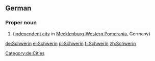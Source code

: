 ==German==
{{wikipedia|lang=de}}

===Proper noun===
{{de-proper noun|n}}

# {{l|en|Schwerin}} ([[independent city]] in [[Mecklenburg-Western Pomerania]], Germany)

[[Category:de:Cities]]

[[de:Schwerin]]
[[el:Schwerin]]
[[pl:Schwerin]]
[[fi:Schwerin]]
[[zh:Schwerin]]